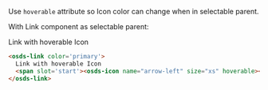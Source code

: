 
Use `hoverable` attribute so Icon color can change when in selectable parent.

With Link component as selectable parent:

<Canvas withSource="none">
  <osds-link color='primary'>
    Link with hoverable Icon
    <span slot='start'><osds-icon name="arrow-left" size="xs" hoverable></osds-icon></span>
  </osds-link>
</Canvas >

```html
<osds-link color='primary'>
  Link with hoverable Icon
  <span slot='start'><osds-icon name="arrow-left" size="xs" hoverable></osds-icon></span>
</osds-link>
```
